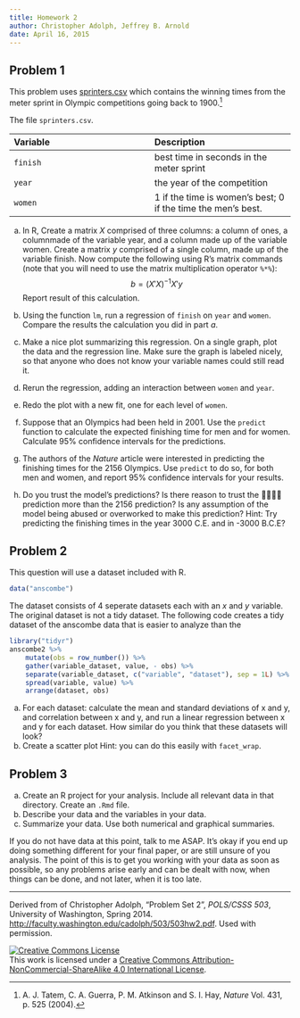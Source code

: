 ```yaml
---
title: Homework 2
author: Christopher Adolph, Jeffrey B. Arnold
date: April 16, 2015
---
```



## Problem 1

This problem uses [sprinters.csv](https://raw.githubusercontent.com/POLS503/pols_503_sp15/master/data/sprinters.csv) which contains the winning times from the \lnt{100} meter sprint in Olympic competitions going back to 1900.[^1]


The file `sprinters.csv`. 

| Variable | Description |
|:----|:----|
| `finish` |  best time in seconds in the \lnt{100} meter sprint |
| `year`   | the year of the competition |
| `women` |  1 if the time is women's best; 0 if the time the men's best. |

a. In R, Create a matrix $X$ comprised of three columns: a column of
   ones, a columnmade of the variable year, and a column made up of
   the variable women. Create a matrix $y$ comprised of a single
   column, made up of the variable finish. Now compute the following
   using R’s matrix commands (note that you will need to use the
   matrix multiplication operator `%*%`):
   $$
   b = (X' X)^{-1} X' y
   $$
   Report result of this calculation.

b. Using the function `lm`, run a regression of `finish` on `year` and `women`.
   Compare the results the calculation you did in part *a*.

c. Make a nice plot summarizing this regression.
  On a single graph, plot the data and the regression line.
   Make sure the graph is labeled nicely, so that anyone who does not know your variable names could still read it.

d. Rerun the regression, adding an interaction between `women` and `year`.

e. Redo the plot with a new fit, one for each level of `women`.

f. Suppose that an Olympics had been held in 2001.
   Use the `predict` function to calculate the expected finishing time for men and for women.
   Calculate 95% confidence intervals for the predictions.

g. The authors of the *Nature* article were interested in predicting the finishing times for the 2156 Olympics.
   Use `predict` to do so, for both men and women, and report 95% confidence intervals for your results.

h. Do you trust the model’s predictions? Is there reason to trust the  prediction more than the 2156 prediction?
   Is any assumption of the model being abused or overworked to make this prediction?
   Hint: Try predicting the finishing times in the year 3000 C.E. and in -3000 B.C.E?

## Problem 2

This question will use a dataset included with R.
```r
data("anscombe")
```
The dataset consists of 4 seperate datasets each with an $x$ and $y$ variable.
The original dataset is not a tidy dataset.
The following code creates a tidy dataset of the anscombe data that is easier to analyze than the 
```r
library("tidyr")
anscombe2 %>%
	mutate(obs = row_number()) %>%
	gather(variable_dataset, value, - obs) %>%
	separate(variable_dataset, c("variable", "dataset"), sep = 1L) %>%
	spread(variable, value) %>%
	arrange(dataset, obs)

```


a. For each dataset: calculate the mean and standard deviations of x and y, and correlation between x and y, and run a linear regression between x and y for each dataset. How similar do you think that these datasets will look?
b. Create a scatter plot Hint: you can do this easily with `facet_wrap`.

## Problem 3

a. Create an R project for your analysis. Include all relevant data in that directory. Create an `.Rmd` file.
b. Describe your data and the variables in your data.
c. Summarize your data. Use both numerical and graphical summaries. 

If you do not have data at this point, talk to me ASAP. 
It's okay if you end up doing something different for your final paper, or are still unsure of you analysis.
The point of this is to get you working with your data as soon as possible, so any problems arise early and can be dealt with now, when things can be done, and not later, when it is too late.


[^1]:  A. J. Tatem, C. A. Guerra, P. M. Atkinson and S. I.  Hay, *Nature* Vol. 431, p. 525 (2004).

* * *

Derived from of Christopher Adolph, "Problem Set 2", *POLS/CSSS 503*, University of Washington, Spring 2014. <http://faculty.washington.edu/cadolph/503/503hw2.pdf>. Used with permission.

<a rel="license" href="http://creativecommons.org/licenses/by-nc-sa/4.0/"><img alt="Creative Commons License" style="border-width:0" src="https://i.creativecommons.org/l/by-nc-sa/4.0/88x31.png" /></a><br />This work is licensed under a <a rel="license" href="http://creativecommons.org/licenses/by-nc-sa/4.0/">Creative Commons Attribution-NonCommercial-ShareAlike 4.0 International License</a>.

